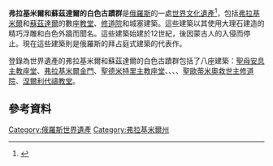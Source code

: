 {{世界遺產概要表
|zh_name = 弗拉基米爾和蘇茲達爾的白色古蹟群
|site_img =Ансамбль_Успенского_собора._Владимир._-_2.jpg
|site_img_capt =弗拉基米爾和蘇茲達爾的白色古蹟群
|site_img_width =350px
|en_name = White Monuments of Vladimir and Suzdal
|fr_name = Monuments de Vladimir et de Souzdal
|country = {{RUS}}
| Region = 欧洲和北美地区
|area =
|criterion_c = i, ii, iv
|ID = 633-007
|rg_year = 1992
|Danger_year =
|ex_rg_year =
|iucn =
|remarks =
|org_url =
|map_img =
|map_img_width =
|Coor =
|locmapin =
|map_width =
|relief =
|latitude =
|longitude =
}}

'''弗拉基米爾和蘇茲達爾的白色古蹟群'''是[[俄羅斯|俄羅斯]]的一處[[世界文化遺產|世界文化遺產]]<ref>{{cite web|url=http://whc.unesco.org/en/list/633/|title=White Monuments of Vladimir and Suzdal|publisher=UNESCO|date=|accessdate=2014-11-06|archive-date=2014-11-10|archive-url=https://web.archive.org/web/20141110025708/http://whc.unesco.org/en/list/633|dead-url=no}}</ref>，包括[[弗拉基米尔_(俄罗斯)|弗拉基米爾]]和[[蘇茲達爾|蘇茲達爾]]的數座[[教堂|教堂]]、[[修道院|修道院]]和城塞建築。這些建築以其使用大理石建造的精巧浮雕和白色外牆而聞名。這些建築始建於12世紀，後因蒙古人的入侵而停止。現在這些建築則是俄羅斯的拜占庭式建築的代表作。

登錄為世界遺產的弗拉基米爾和蘇茲達爾的白色古蹟群包括了八座建築：[[聖母安息主教座堂_(弗拉基米爾)|聖母安息主教座堂]]、[[金門_(弗拉基米爾)|弗拉基米爾金門]]、[[聖德米特里主教座堂_(弗拉基米爾)|聖德米特里主教座堂]]、{{link-en|基捷克沙教堂|Kideksha Church}}、{{link-ru|蘇茲達爾克里姆林|Суздальский кремль}}、{{link-ru|安德烈·博戈柳布斯基城堡|Палаты Андрея Боголюбского}}、[[聖歐蒂米奧救世主修道院|聖歐蒂米奧救世主修道院]]、[[涅爾利代禱教堂|涅爾利代禱教堂]]。

== 參考資料 ==
{{reflist}}

{{俄罗斯世界遗产}}

[[Category:俄羅斯世界遺產|Category:俄羅斯世界遺產]]
[[Category:弗拉基米爾州|Category:弗拉基米爾州]]